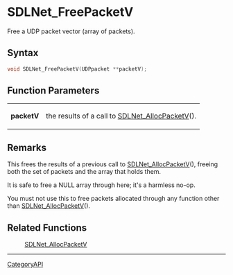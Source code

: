 = SDLNet_FreePacketV =

Free a UDP packet vector (array of packets).

== Syntax ==

<syntaxhighlight lang='c'>
void SDLNet_FreePacketV(UDPpacket **packetV);
</syntaxhighlight>

== Function Parameters ==

{|
|'''packetV'''
|the results of a call to [[SDLNet_AllocPacketV]]().
|}

== Remarks ==

This frees the results of a previous call to [[SDLNet_AllocPacketV]](),
freeing both the set of packets and the array that holds them.

It is safe to free a NULL array through here; it's a harmless no-op.

You must not use this to free packets allocated through any function other
than [[SDLNet_AllocPacketV]]().

== Related Functions ==

:[[SDLNet_AllocPacketV]]

----
[[CategoryAPI]]


